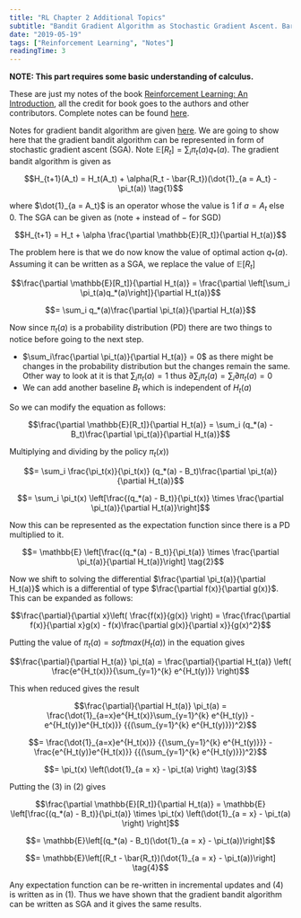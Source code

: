 ```yaml
---
title: "RL Chapter 2 Additional Topics"
subtitle: "Bandit Gradient Algorithm as Stochastic Gradient Ascent. Barto Sutton."
date: "2019-05-19"
tags: ["Reinforcement Learning", "Notes"]
readingTime: 3
---
```


**NOTE: This part requires some basic understanding of calculus.**

These are just my notes of the book [Reinforcement Learning: An Introduction](http://incompleteideas.net/book/the-book-2nd.html), all the credit for book goes to the authors and other contributors. Complete notes can be found [here](./chap2.html).

Notes for gradient bandit algorithm are given [here](./chap2.html#2_8). We are going to show here that the gradient bandit algorithm can be represented in form of stochastic gradient ascent (SGA). Note $\mathbb{E}[R_t] = \sum_i \pi_t(a)q_*(a)$. The gradient bandit algorithm is given as

$$H_{t+1}(A_t) = H_t(A_t) + \alpha(R_t - \bar{R_t})(\dot{1}_{a = A_t} - \pi_t(a)) \tag{1}$$

where $\dot{1}_{a = A_t}$ is an operator whose the value is $1$ if $a = A_t$ else $0$. The SGA can be given as (note $+$ instead of $-$ for SGD)

$$H_{t+1} = H_t + \alpha \frac{\partial \mathbb{E}[R_t]}{\partial H_t(a)}$$

The problem here is that we do now know the value of optimal action $q_*(a)$. Assuming it can be written as a SGA, we replace the value of $\mathbb{E}[R_t]$

$$\frac{\partial \mathbb{E}[R_t]}{\partial H_t(a)} = \frac{\partial \left[\sum_i \pi_t(a)q_*(a)\right]}{\partial H_t(a)}$$

$$= \sum_i q_*(a)\frac{\partial \pi_t(a)}{\partial H_t(a)}$$

Now since $\pi_t(a)$ is a probability distribution (PD) there are two things to notice before going to the next step.

- $\sum_i\frac{\partial \pi_t(a)}{\partial H_t(a)} = 0$ as there might be changes in the probability distribution but the changes remain the same. Other way to look at it is that $\sum_i\pi_t(a) = 1$ thus $\partial \sum_i\pi_t(a) = \sum_i\partial\pi_t(a) = 0$
- We can add another baseline $B_t$ which is independent of $H_t(a)$

So we can modify the equation as follows:

$$\frac{\partial \mathbb{E}[R_t]}{\partial H_t(a)} = \sum_i (q_*(a) - B_t)\frac{\partial \pi_t(a)}{\partial H_t(a)}$$

Multiplying and dividing by the policy $\pi_t(x))$

$$= \sum_i \frac{\pi_t(x)}{\pi_t(x)} (q_*(a) - B_t)\frac{\partial \pi_t(a)}{\partial H_t(a)}$$

$$= \sum_i \pi_t(x) \left[\frac{(q_*(a) - B_t)}{\pi_t(x)} \times \frac{\partial \pi_t(a)}{\partial H_t(a)}\right]$$

Now this can be represented as the expectation function since there is a PD multiplied to it.

$$= \mathbb{E} \left[\frac{(q_*(a) - B_t)}{\pi_t(a)} \times \frac{\partial \pi_t(a)}{\partial H_t(a)}\right] \tag{2}$$

Now we shift to solving the differential $\frac{\partial \pi_t(a)}{\partial H_t(a)}$ which is a differential of type $\frac{\partial f(x)}{\partial g(x)}$. This can be expanded as follows:

$$\frac{\partial}{\partial x}\left( \frac{f(x)}{g(x)} \right) = \frac{\frac{\partial f(x)}{\partial x}g(x) - f(x)\frac{\partial g(x)}{\partial x}}{g(x)^2}$$

Putting the value of $\pi_t(a) = softmax(H_t(a))$ in the equation gives

$$\frac{\partial}{\partial H_t(a)} \pi_t(a) = \frac{\partial}{\partial H_t(a)} \left( \frac{e^{H_t(x)}}{\sum_{y=1}^{k} e^{H_t(y)}} \right)$$

This when reduced gives the result

$$\frac{\partial}{\partial H_t(a)} \pi_t(a) = \frac{\dot{1}_{a=x}e^{H_t(x)}\sum_{y=1}^{k} e^{H_t(y)} - e^{H_t(y)}e^{H_t(x)}} {{(\sum_{y=1}^{k} e^{H_t(y)}})^2}$$

$$= \frac{\dot{1}_{a=x}e^{H_t(x)}} {{\sum_{y=1}^{k} e^{H_t(y)}}} - \frac{e^{H_t(y)}e^{H_t(x)}} {{(\sum_{y=1}^{k} e^{H_t(y)}})^2}$$

$$= \pi_t(x) \left(\dot{1}_{a = x} - \pi_t(a) \right) \tag{3}$$

Putting the $(3)$ in $(2)$ gives

$$\frac{\partial \mathbb{E}[R_t]}{\partial H_t(a)} = \mathbb{E} \left[\frac{(q_*(a) - B_t)}{\pi_t(a)} \times \pi_t(x) \left(\dot{1}_{a = x} - \pi_t(a) \right) \right]$$

$$= \mathbb{E}\left[(q_*(a) - B_t)(\dot{1}_{a = x} - \pi_t(a))\right]$$

$$= \mathbb{E}\left[(R_t - \bar{R_t})(\dot{1}_{a = x} - \pi_t(a))\right] \tag{4}$$

Any expectation function can be re-written in incremental updates and $(4)$ is written as in $(1)$. Thus we have shown that the gradient bandit algorithm can be written as SGA and it gives the same results.
